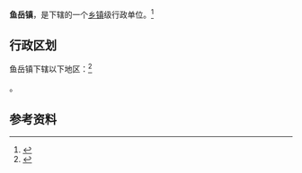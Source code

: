 {{中国乡级行政区|42/12/21/103/000}}

'''鱼岳镇'''，是{{PRC admin/fullname|42/12/21/103/000|3}}下辖的一个[[乡镇|乡镇]]级行政单位。<ref>{{PRC admin/ref sgc|{{PRC admin/parent|42/12/21/103/000}}}}</ref>

== 行政区划 ==

鱼岳镇下辖以下地区：<ref>{{PRC admin/ref sgc|42/12/21/103/000}}</ref>

{{PRC admin/children|42/12/21/103/000}}。

== 参考资料 ==

{{reflist}}

{{行政区划小作品}}
{{PRC admin/navcat|42/12/21/103/000}}
